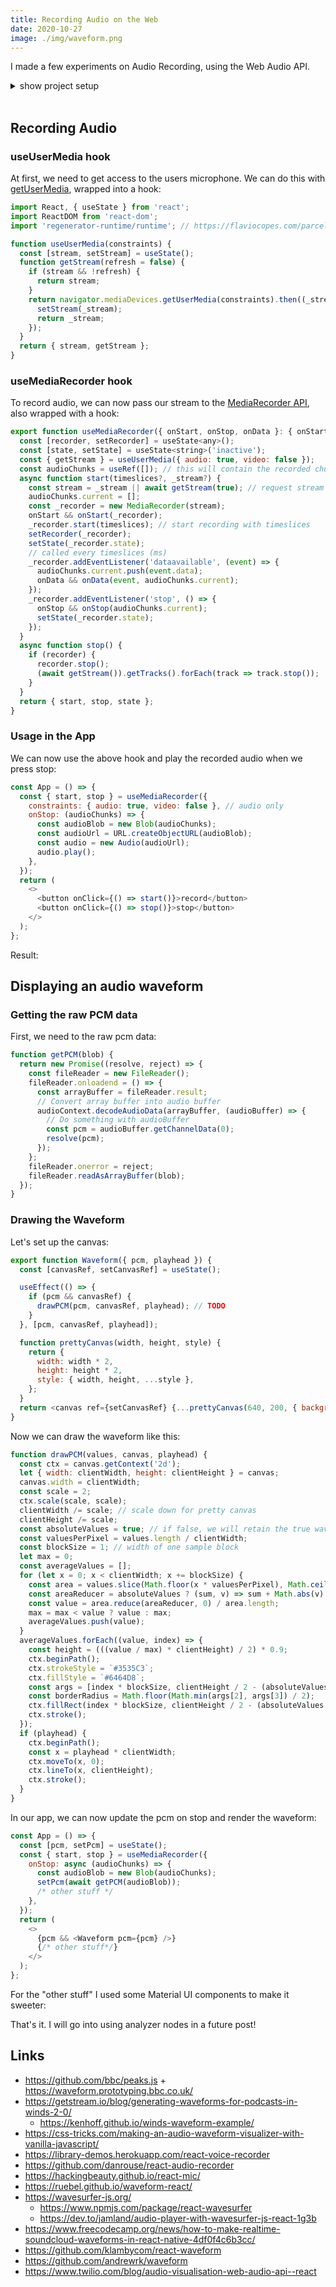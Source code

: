 ```yaml
---
title: Recording Audio on the Web
date: 2020-10-27
image: ./img/waveform.png
---
```



<Recorder />

I made a few experiments on Audio Recording, using the Web Audio API.

<details>
<summary>show project setup</summary>


First, I created a simple project:

```sh
mkdir recorder && cd recorder && npm init # init project
npm i parcel --save-dev # install parcel to serve files
npm i react react-dom --save # install react for ui
touch index.html app.js # create files
parcel index.html --open # start server & open in browser
```

... added some html:

```html
<html>
  <head>
    <title>Recorder</title>
  </head>
  <body>
    <div id="app" />
    <script src="./app.js"></script>
  </body>
</html>
```

... and a minimal react setup:

```js
import React from 'react';
import ReactDOM from 'react-dom';

const App = () => {
  return <button>record</button>;
};
const appContainer = document.querySelector('#app');
ReactDOM.render(<App />, appContainer);
```

Now we're ready to go!

</details>
<br/>


## Recording Audio

### useUserMedia hook

At first, we need to get access to the users microphone.
We can do this with [getUserMedia](https://developer.mozilla.org/en-US/docs/Web/API/MediaDevices/getUserMedia), wrapped into a hook:

```js
import React, { useState } from 'react';
import ReactDOM from 'react-dom';
import 'regenerator-runtime/runtime'; // https://flaviocopes.com/parcel-regeneratorruntime-not-defined/

function useUserMedia(constraints) {
  const [stream, setStream] = useState();
  function getStream(refresh = false) {
    if (stream && !refresh) {
      return stream;
    }
    return navigator.mediaDevices.getUserMedia(constraints).then((_stream) => {
      setStream(_stream);
      return _stream;
    });
  }
  return { stream, getStream };
}
```

### useMediaRecorder hook

To record audio, we can now pass our stream to the [MediaRecorder API](https://developer.mozilla.org/en-US/docs/Web/API/MediaRecorder), also wrapped with a hook:

```js
export function useMediaRecorder({ onStart, onStop, onData }: { onStart?: any, onStop?: any, onData?: any }) {
  const [recorder, setRecorder] = useState<any>();
  const [state, setState] = useState<string>('inactive');
  const { getStream } = useUserMedia({ audio: true, video: false });
  const audioChunks = useRef([]); // this will contain the recorded chunks
  async function start(timeslices?, _stream?) {
    const stream = _stream || await getStream(true); // request stream using our custom hook
    audioChunks.current = [];
    const _recorder = new MediaRecorder(stream);
    onStart && onStart(_recorder);
    _recorder.start(timeslices); // start recording with timeslices
    setRecorder(_recorder);
    setState(_recorder.state);
    // called every timeslices (ms)
    _recorder.addEventListener('dataavailable', (event) => {
      audioChunks.current.push(event.data);
      onData && onData(event, audioChunks.current);
    });
    _recorder.addEventListener('stop', () => {
      onStop && onStop(audioChunks.current);
      setState(_recorder.state);
    });
  }
  async function stop() {
    if (recorder) {
      recorder.stop();
      (await getStream()).getTracks().forEach(track => track.stop());
    }
  }
  return { start, stop, state };
}

```

### Usage in the App

We can now use the above hook and play the recorded audio when we press stop:

```js
const App = () => {
  const { start, stop } = useMediaRecorder({
    constraints: { audio: true, video: false }, // audio only
    onStop: (audioChunks) => {
      const audioBlob = new Blob(audioChunks);
      const audioUrl = URL.createObjectURL(audioBlob);
      const audio = new Audio(audioUrl);
      audio.play();
    },
  });
  return (
    <>
      <button onClick={() => start()}>record</button>
      <button onClick={() => stop()}>stop</button>
    </>
  );
};
```

Result:

<Recorder hideWaveform={true} />

## Displaying an audio waveform

### Getting the raw PCM data

First, we need to the raw pcm data:

```js
function getPCM(blob) {
  return new Promise((resolve, reject) => {
    const fileReader = new FileReader();
    fileReader.onloadend = () => {
      const arrayBuffer = fileReader.result;
      // Convert array buffer into audio buffer
      audioContext.decodeAudioData(arrayBuffer, (audioBuffer) => {
        // Do something with audioBuffer
        const pcm = audioBuffer.getChannelData(0);
        resolve(pcm);
      });
    };
    fileReader.onerror = reject;
    fileReader.readAsArrayBuffer(blob);
  });
}
```

### Drawing the Waveform

Let's set up the canvas:

```js
export function Waveform({ pcm, playhead }) {
  const [canvasRef, setCanvasRef] = useState();

  useEffect(() => {
    if (pcm && canvasRef) {
      drawPCM(pcm, canvasRef, playhead); // TODO
    }
  }, [pcm, canvasRef, playhead]);

  function prettyCanvas(width, height, style) {
    return {
      width: width * 2,
      height: height * 2,
      style: { width, height, ...style },
    };
  }
  return <canvas ref={setCanvasRef} {...prettyCanvas(640, 200, { backgroundColor: '#BFBFBF' })} />;
}
```

Now we can draw the waveform like this:

```js
function drawPCM(values, canvas, playhead) {
  const ctx = canvas.getContext('2d');
  let { width: clientWidth, height: clientHeight } = canvas;
  canvas.width = clientWidth;
  const scale = 2;
  ctx.scale(scale, scale);
  clientWidth /= scale; // scale down for pretty canvas
  clientHeight /= scale;
  const absoluteValues = true; // if false, we will retain the true waveform
  const valuesPerPixel = values.length / clientWidth;
  const blockSize = 1; // width of one sample block
  let max = 0;
  const averageValues = [];
  for (let x = 0; x < clientWidth; x += blockSize) {
    const area = values.slice(Math.floor(x * valuesPerPixel), Math.ceil((x + blockSize) * valuesPerPixel));
    const areaReducer = absoluteValues ? (sum, v) => sum + Math.abs(v) : (sum, v) => sum + v;
    const value = area.reduce(areaReducer, 0) / area.length;
    max = max < value ? value : max;
    averageValues.push(value);
  }
  averageValues.forEach((value, index) => {
    const height = (((value / max) * clientHeight) / 2) * 0.9;
    ctx.beginPath();
    ctx.strokeStyle = `#3535C3`;
    ctx.fillStyle = `#6464D8`;
    const args = [index * blockSize, clientHeight / 2 - (absoluteValues ? height / 2 : 0), blockSize, height];
    const borderRadius = Math.floor(Math.min(args[2], args[3]) / 2);
    ctx.fillRect(index * blockSize, clientHeight / 2 - (absoluteValues ? height / 2 : 0), blockSize, height);
    ctx.stroke();
  });
  if (playhead) {
    ctx.beginPath();
    const x = playhead * clientWidth;
    ctx.moveTo(x, 0);
    ctx.lineTo(x, clientHeight);
    ctx.stroke();
  }
}
```

In our app, we can now update the pcm on stop and render the waveform:

```js
const App = () => {
  const [pcm, setPcm] = useState();
  const { start, stop } = useMediaRecorder({
    onStop: async (audioChunks) => {
      const audioBlob = new Blob(audioChunks);
      setPcm(await getPCM(audioBlob));
      /* other stuff */
    },
  });
  return (
    <>
      {pcm && <Waveform pcm={pcm} />}
      {/* other stuff*/}
    </>
  );
};
```

For the "other stuff" I used some Material UI components to make it sweeter:

<Recorder />

That's it. I will go into using analyzer nodes in a future post!

## Links

- https://github.com/bbc/peaks.js + https://waveform.prototyping.bbc.co.uk/
- https://getstream.io/blog/generating-waveforms-for-podcasts-in-winds-2-0/
  - https://kenhoff.github.io/winds-waveform-example/
- https://css-tricks.com/making-an-audio-waveform-visualizer-with-vanilla-javascript/
- https://library-demos.herokuapp.com/react-voice-recorder
- https://github.com/danrouse/react-audio-recorder
- https://hackingbeauty.github.io/react-mic/
- https://ruebel.github.io/waveform-react/
- https://wavesurfer-js.org/
  - https://www.npmjs.com/package/react-wavesurfer
  - https://dev.to/jamland/audio-player-with-wavesurfer-js-react-1g3b
- https://www.freecodecamp.org/news/how-to-make-realtime-soundcloud-waveforms-in-react-native-4df0f4c6b3cc/
- https://github.com/klambycom/react-waveform
- https://github.com/andrewrk/waveform
- https://www.twilio.com/blog/audio-visualisation-web-audio-api--react
